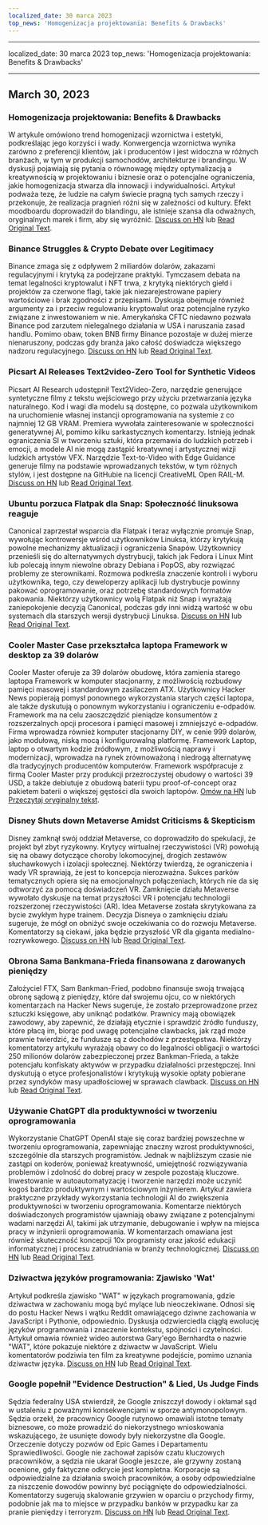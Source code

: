 ```yaml
---
localized_date: 30 marca 2023
top_news: 'Homogenizacja projektowania: Benefits & Drawbacks'
---
```


---

localized_date: 30 marca 2023
top_news: 'Homogenizacja projektowania: Benefits & Drawbacks'

---



<CallToAction />

<Steps>

## March 30, 2023

### Homogenizacja projektowania: Benefits & Drawbacks

W artykule omówiono trend homogenizacji wzornictwa i estetyki, podkreślając jego korzyści i wady. Konwergencja wzornictwa wynika zarówno z preferencji klientów, jak i producentów i jest widoczna w różnych branżach, w tym w produkcji samochodów, architekturze i brandingu. W dyskusji pojawiają się pytania o równowagę między optymalizacją a kreatywnością w projektowaniu i biznesie oraz o potencjalne ograniczenia, jakie homogenizacja stwarza dla innowacji i indywidualności. Artykuł podważa tezę, że ludzie na całym świecie pragną tych samych rzeczy i przekonuje, że realizacja pragnień różni się w zależności od kultury. Efekt moodboardu doprowadził do blandingu, ale istnieje szansa dla odważnych, oryginalnych marek i firm, aby się wyróżnić.
[Discuss on HN](http://news.ycombinator.com/item?id=35355703) lub [Read Original Text](https://www.alexmurrell.co.uk/articles/the-age-of-average).

### Binance Struggles & Crypto Debate over Legitimacy

Binance zmaga się z odpływem 2 miliardów dolarów, zakazami regulacyjnymi i krytyką za podejrzane praktyki. Tymczasem debata na temat legalności kryptowalut i NFT trwa, z krytyką niektórych giełd i projektów za czerwone flagi, takie jak niezarejestrowane papiery wartościowe i brak zgodności z przepisami. Dyskusja obejmuje również argumenty za i przeciw regulowaniu kryptowalut oraz potencjalne ryzyko związane z inwestowaniem w nie. Amerykańska CFTC niedawno pozwała Binance pod zarzutem nielegalnego działania w USA i naruszania zasad handlu. Pomimo obaw, token BNB firmy Binance pozostaje w dużej mierze nienaruszony, podczas gdy branża jako całość doświadcza większego nadzoru regulacyjnego.
[Discuss on HN](http://news.ycombinator.com/item?id=35351805) lub [Read Original Text](https://www.wsj.com/articles/binance-sees-2-billion-in-outflows-as-troubles-compound-9a136e21).

### Picsart AI Releases Text2video-Zero Tool for Synthetic Videos

Picsart AI Research udostępnił Text2Video-Zero, narzędzie generujące syntetyczne filmy z tekstu wejściowego przy użyciu przetwarzania języka naturalnego. Kod i wagi dla modelu są dostępne, co pozwala użytkownikom na uruchomienie własnej instancji oprogramowania na systemie z co najmniej 12 GB VRAM. Premiera wywołała zainteresowanie w społeczności generatywnej AI, pomimo kilku sarkastycznych komentarzy. Istnieją jednak ograniczenia SI w tworzeniu sztuki, która przemawia do ludzkich potrzeb i emocji, a modele AI nie mogą zastąpić kreatywnej i artystycznej wizji ludzkich artystów VFX. Narzędzie Text-to-Video with Edge Guidance generuje filmy na podstawie wprowadzanych tekstów, w tym różnych stylów, i jest dostępne na GitHubie na licencji CreativeML Open RAIL-M.
[Discuss on HN](http://news.ycombinator.com/item?id=35352452) lub [Read Original Text](https://github.com/Picsart-AI-Research/Text2Video-Zero).

### Ubuntu porzuca Flatpak dla Snap: Społeczność linuksowa reaguje

Canonical zaprzestał wsparcia dla Flatpak i teraz wyłącznie promuje Snap, wywołując kontrowersje wśród użytkowników Linuksa, którzy krytykują powolne mechanizmy aktualizacji i ograniczenia Snapów. Użytkownicy przenieśli się do alternatywnych dystrybucji, takich jak Fedora i Linux Mint lub polecają innym niewolne obrazy Debiana i PopOS, aby rozwiązać problemy ze sterownikami. Rozmowa podkreśla znaczenie kontroli i wyboru użytkownika, tego, czy deweloperzy aplikacji lub dystrybucje powinny pakować oprogramowanie, oraz potrzebę standardowych formatów pakowania. Niektórzy użytkownicy wolą Flatpak niż Snap i wyrażają zaniepokojenie decyzją Canonical, podczas gdy inni widzą wartość w obu systemach dla starszych wersji dystrybucji Linuksa.
[Discuss on HN](http://news.ycombinator.com/item?id=35354729) lub [Read Original Text](https://lwn.net/SubscriberLink/927262/6adb2350e2b0d2ce/).

### Cooler Master Case przekształca laptopa Framework w desktop za 39 dolarów

Cooler Master oferuje za 39 dolarów obudowę, która zamienia starego laptopa Framework w komputer stacjonarny, z możliwością rozbudowy pamięci masowej i standardowym zasilaczem ATX. Użytkownicy Hacker News popierają pomysł ponownego wykorzystania starych części laptopa, ale także dyskutują o ponownym wykorzystaniu i ograniczeniu e-odpadów. Framework ma na celu zaoszczędzić pieniądze konsumentów z rozszerzalnych opcji procesora i pamięci masowej i zmniejszyć e-odpadów. Firma wprowadza również komputer stacjonarny DIY, w cenie 999 dolarów, jako modułową, niską mocą i konfigurowalną platformę. Framework Laptop, laptop o otwartym kodzie źródłowym, z możliwością naprawy i modernizacji, wprowadza na rynek zrównoważoną i niedrogą alternatywę dla tradycyjnych producentów komputerów. Framework współpracuje z firmą Cooler Master przy produkcji przezroczystej obudowy o wartości 39 USD, a także debiutuje z obudową baterii typu proof-of-concept oraz pakietem baterii o większej gęstości dla swoich laptopów.
[Omów na HN](http://news.ycombinator.com/item?id=35350288) lub [Przeczytaj oryginalny tekst](https://www.theverge.com/2023/3/23/23652939/framework-cooler-master-sff-pc-case).

### Disney Shuts down Metaverse Amidst Criticisms & Skepticism

Disney zamknął swój oddział Metaverse, co doprowadziło do spekulacji, że projekt był zbyt ryzykowny. Krytycy wirtualnej rzeczywistości (VR) powołują się na obawy dotyczące choroby lokomocyjnej, drogich zestawów słuchawkowych i izolacji społecznej. Niektórzy twierdzą, że ograniczenia i wady VR sprawiają, że jest to koncepcja nierozważna. Sukces parków tematycznych opiera się na emocjonalnych połączeniach, których nie da się odtworzyć za pomocą doświadczeń VR. Zamknięcie działu Metaverse wywołało dyskusje na temat przyszłości VR i potencjału technologii rozszerzonej rzeczywistości (AR). Idea Metaverse została skrytykowana za bycie zwykłym hype trainem. Decyzja Disneya o zamknięciu działu sugeruje, że mógł on obniżyć swoje oczekiwania co do rozwoju Metaverse. Komentatorzy są ciekawi, jaka będzie przyszłość VR dla giganta medialno-rozrywkowego.
[Discuss on HN](http://news.ycombinator.com/item?id=35350952) lub [Read Original Text](https://www.wsj.com/articles/disney-eliminates-its-metaverse-division-as-part-of-companys-layoffs-plan-94b03650).

### Obrona Sama Bankmana-Frieda finansowana z darowanych pieniędzy

Założyciel FTX, Sam Bankman-Fried, podobno finansuje swoją trwającą obronę sądową z pieniędzy, które dał swojemu ojcu, co w niektórych komentarzach na Hacker News sugeruje, że zostało przeprowadzone przez sztuczki księgowe, aby uniknąć podatków. Prawnicy mają obowiązek zawodowy, aby zapewnić, że działają etycznie i sprawdzić źródło funduszy, które płacą im, biorąc pod uwagę potencjalne clawbacks, jak rząd może prawnie twierdzić, że fundusze są z dochodów z przestępstwa. Niektórzy komentatorzy artykułu wyrażają obawy co do legalności obligacji o wartości 250 milionów dolarów zabezpieczonej przez Bankman-Frieda, a także potencjału konfiskaty aktywów w przypadku działalności przestępczej. Inni dyskutują o etyce profesjonalistów i krytykują wysokie opłaty pobierane przez syndyków masy upadłościowej w sprawach clawback.
[Discuss on HN](http://news.ycombinator.com/item?id=35358698) lub [Read Original Text](https://www.forbes.com/sites/sarahemerson/2023/03/29/sam-bankman-fried-legal-fees-funded-by-alameda-money-gifted-to-father-joe-bankman/).

### Używanie ChatGPT dla produktywności w tworzeniu oprogramowania

Wykorzystanie ChatGPT OpenAI staje się coraz bardziej powszechne w tworzeniu oprogramowania, zapewniając znaczny wzrost produktywności, szczególnie dla starszych programistów. Jednak w najbliższym czasie nie zastąpi on koderów, ponieważ kreatywność, umiejętność rozwiązywania problemów i zdolność do dobrej pracy w zespole pozostają kluczowe. Inwestowanie w autoautomatyzację i tworzenie narzędzi może uczynić kogoś bardzo produktywnym i wartościowym inżynierem. Artykuł zawiera praktyczne przykłady wykorzystania technologii AI do zwiększenia produktywności w tworzeniu oprogramowania. Komentarze niektórych doświadczonych programistów ujawniają obawy związane z potencjalnymi wadami narzędzi AI, takimi jak utrzymanie, debugowanie i wpływ na miejsca pracy w inżynierii oprogramowania. W komentarzach omawiana jest również skuteczność koncepcji 10x programisty oraz jakość edukacji informatycznej i procesu zatrudniania w branży technologicznej.
[Discuss on HN](http://news.ycombinator.com/item?id=35356054) lub [Read Original Text](https://kadekillary.work/posts/1000x-eng/).

### Dziwactwa języków programowania: Zjawisko 'Wat'

Artykuł podkreśla zjawisko "WAT" w językach programowania, gdzie dziwactwa w zachowaniu mogą być mylące lub nieoczekiwane. Odnosi się do postu Hacker News i wątku Reddit omawiającego dziwne zachowania w JavaScript i Pythonie, odpowiednio. Dyskusja odzwierciedla ciągłą ewolucję języków programowania i znaczenie kontekstu, spójności i czytelności. Artykuł omawia również wideo autorstwa Gary'ego Bernhardta o nazwie "WAT", które pokazuje niektóre z dziwactw w JavaScript. Wielu komentatorów podziwia ten film za kreatywne podejście, pomimo uznania dziwactw języka.
[Discuss on HN](http://news.ycombinator.com/item?id=35363044) lub [Read Original Text](https://www.destroyallsoftware.com/talks/wat).

### Google popełnił "Evidence Destruction" & Lied, Us Judge Finds

Sędzia federalny USA stwierdził, że Google zniszczył dowody i okłamał sąd w ustaleniu z poważnymi konsekwencjami w sporze antymonopolowym. Sędzia orzekł, że pracownicy Google rutynowo omawiali istotne tematy biznesowe, co może prowadzić do niekorzystnego wnioskowania wskazującego, że usunięte dowody były niekorzystne dla Google. Orzeczenie dotyczy pozwów od Epic Games i Departamentu Sprawiedliwości. Google nie zachował zapisów czatu kluczowych pracowników, a sędzia nie ukarał Google jeszcze, ale grzywny zostaną ocenione, gdy faktyczne odkrycie jest kompletna. Korporacje są odpowiedzialne za działania swoich pracowników, a osoby odpowiedzialne za niszczenie dowodów powinny być pociągnięte do odpowiedzialności. Komentatorzy sugerują skalowanie grzywien w oparciu o przychody firmy, podobnie jak ma to miejsce w przypadku banków w przypadku kar za pranie pieniędzy i terroryzm.
[Discuss on HN](http://news.ycombinator.com/item?id=35363095) lub [Read Original Text](https://storage.courtlistener.com/recap/gov.uscourts.cand.373179/gov.uscourts.cand.373179.469.0.pdf).

</Steps>
